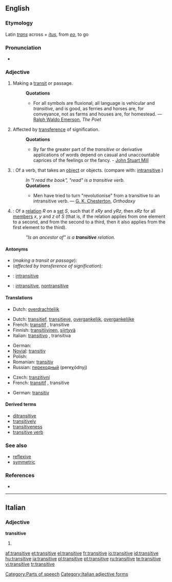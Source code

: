 ==English==

===Etymology===
Latin ''[[trans]]'' across + ''[[itus]]'', from ''[[eo]]'', to go

===Pronunciation===
*{{audio|en-us-transitive.ogg|Audio (US)}}

===Adjective===
{{en-adj-notcomp}}

# Making a [[transit]] or passage.
#:'''Quotations'''
#:*For all symbols are fluxional; all language is vehicular and ''transitive'', and is good, as ferries and horses are, for conveyance, not as farms and houses are, for homestead. — [[w:Ralph Waldo Emerson|Ralph Waldo Emerson]], ''The Poet''
# Affected by [[transference]] of signification.
#:'''Quotations'''
#:*By far the greater part of the ''transitive'' or derivative applications of words depend on casual and unaccountable caprices of the feelings or the fancy. - [[w:John Stuart Mill|John Stuart Mill]]
# {{grammar}}: Of a verb, that takes an [[object]] or objects. (compare with: [[intransitive]].)
#:''In "I read the book", "read" is a transitive verb.''
#:'''Quotations'''
#:*Men have tried to turn "revolutionise" from a transitive to an intransitive verb. — [[w:G. K. Chesterton|G. K. Chesterton]], ''Orthodoxy''
# {{settheory}}: Of a [[relation]] ''R'' on a [[set]] ''S'', such that if ''xRy'' and ''yRz'', then ''xRz'' for all [[member]]s ''x'', ''y'' and ''z'' of ''S'' (that is, if the relation applies from one element to a second, and from the second to a third, then it also applies from the first element to the third).
#:''"Is an ancestor of" is a '''transitive''' relation.''

====Antonyms====
*(''making a transit or passage''):
*(''affected by transference of signification''):
*{{grammar}}: [[intransitive]]
*{{settheory}}: [[intransitive]], [[nontransitive]]<!--meanings might well be slightly different-->

====Translations====
{{trans-top|making a transit or passage}}
{{trans-mid}}
{{trans-bottom}}

{{trans-top|affected by transference of signification}}
*Dutch: [[overdrachtelijk]]
{{trans-mid}}
{{trans-bottom}}

{{trans-top|in grammar: of a verb, that takes an object or objects}}
*Dutch: [[transitief]], [[transitieve]], [[overgankelijk]], [[overgankelijke]]
*French: [[transitif]] {{m}}, transitive {{f}}
*Finnish: [[transitiivinen]], [[siirtyvä]]
*Italian: [[transitivo]] {{m}}, transitiva {{f}}
{{trans-mid}}
*German: {{t+|de|transitiv}}
*[[Novial]]: [[transitiv]]
* Polish: {{t-|pl|przechodni}}
*Romanian: [[transitiv]]
*Russian: [[переходный]] (pereχódnyj)
{{trans-bottom}}

{{trans-top|in set theory}}
*Czech: [[tranzitivní]] {{m}}
*French: [[transitif]] {{m}}, transitive {{f}}
{{trans-mid}}
* German: [[transitiv]]
{{trans-bottom}}

====Derived terms====
*[[ditransitive]]
*[[transitively]]
*[[transitiveness]]
*[[transitive verb]]

===See also===
*[[reflexive]]<!--mathematics sense-->
*[[symmetric]]<!--mathematics sense-->

===References===
*{{R:1913}}

[[Category:Parts of speech]]

----

==Italian==

===Adjective===
'''transitive''' {{p}}

# {{feminine of|transitivo#Adjective|transitivo}}

[[Category:Italian adjective forms]]

[[af:transitive]]
[[et:transitive]]
[[el:transitive]]
[[fr:transitive]]
[[io:transitive]]
[[id:transitive]]
[[hu:transitive]]
[[ja:transitive]]
[[pl:transitive]]
[[pt:transitive]]
[[ru:transitive]]
[[te:transitive]]
[[vi:transitive]]
[[tr:transitive]]